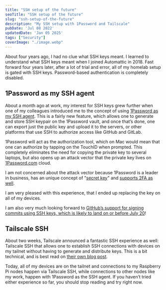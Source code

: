 ```yaml
---
title: "SSH setup of the future"
seoTitle: "SSH setup of the future"
slug: "ssh-setup-of-the-future"
description: "My SSH setup with 1Password and Tailscale"
pubDate: 'Jul 08 2022'
updatedDate: 'Jan 05 2025'
tags: ["Security"]
coverImage: "./image.webp"
---
```


About four years ago, I had no clue what SSH keys meant. I learned to understand what SSH keys meant when I joined Automattic in 2018. Fast forward four years later, after a lot of trial and error, all of my homelab setup is gated with SSH keys. Password-based authentication is completely disabled.

## 1Password as my SSH agent

About a month ago at work, my interest for SSH keys grew further when one of my colleagues introduced me to the concept of using [1Password as my SSH agent](https://blog.1password.com/1password-ssh-agent/). This is a fairly new feature, which allows one to generate and store SSH keypair on the 1Password vault, and once that’s done, one can export just the public key and upload it to the servers, or other platforms that use SSH to authorize access like GitHub and GitLab.

1Password will act as the authorization tool, which on Mac would mean that one can authorize by tapping on the TouchID when prompted. This completely eliminates the need for copying the private key to several laptops, but also opens up an attack vector that the private key lives on [1Password.com](http://1password.com/) cloud.

I am not concerned about the attack vector because 1Password is a leader in business, has an unique concept of "[secret key](https://support.1password.com/secret-key-security/)" and [supports 2FA as well](https://support.1password.com/two-factor-authentication/).

I am very pleased with this experience, that I ended up replacing the key on all of my devices.

I am also very much looking forward to [GitHub’s support for signing commits using SSH keys, which is likely to land on or before July 20](https://github.com/orgs/github-community/discussions/7744#discussioncomment-3095118)!

## Tailscale SSH

About two weeks, Tailscale announced a fantastic SSH experience as well: Tailscale SSH that allows one to establish SSH connections with devices on my tailnet without having to generate and distribute keys. This is a bit technical, and is best read on [their own blog post](https://tailscale.com/blog/tailscale-ssh/).

Today, all of my devices are on the tailnet and connections to my Raspberry Pi nodes happen via Tailscale SSH, while connections to other nodes like my work, happen with 1Password as the SSH agent. If you haven’t tried either experience so far, you should stop reading and try right now.
